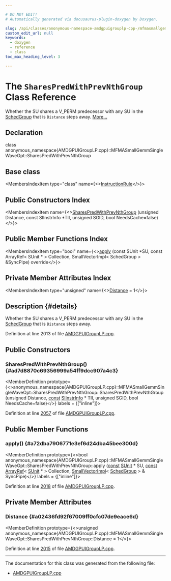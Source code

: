 ```yaml
---

# DO NOT EDIT!
# Automatically generated via docusaurus-plugin-doxygen by Doxygen.

slug: /api/classes/anonymous-namespace-amdgpuigrouplp-cpp-/mfmasmallgemmsinglewaveopt/sharespredwithprevnthgroup
custom_edit_url: null
keywords:
  - doxygen
  - reference
  - class
toc_max_heading_level: 3

---
```





# The `SharesPredWithPrevNthGroup` Class Reference

<DoxygenPage pluginConfig={pluginConfig}>

Whether the SU shares a V&#95;PERM predecessor with any SU in the <a href="/docs/api/classes/anonymous-namespace-amdgpuigrouplp-cpp-/schedgroup">SchedGroup</a> that is <code>Distance</code> steps away. <a href="#details">More...</a>

## Declaration

<CodeBlock>class anonymous_namespace{AMDGPUIGroupLP.cpp}::MFMASmallGemmSingleWaveOpt::SharesPredWithPrevNthGroup</CodeBlock>

## Base class

<MembersIndex>

<MembersIndexItem
  type="class"
  name={<><a href="/docs/api/classes/anonymous-namespace-amdgpuigrouplp-cpp-/instructionrule">InstructionRule</a></>}>
</MembersIndexItem>

</MembersIndex>

## Public Constructors Index

<MembersIndex>

<MembersIndexItem
  name={<><a href="#ad7d8870c69356999a54ff9dcc907a4c3">SharesPredWithPrevNthGroup</a> (unsigned Distance, const SIInstrInfo &#42;TII, unsigned SGID, bool NeedsCache=false)</>}>
</MembersIndexItem>

</MembersIndex>

## Public Member Functions Index

<MembersIndex>

<MembersIndexItem
  type="bool"
  name={<><a href="#a72dba7906771e3ef6d24dba45bee300d">apply</a> (const SUnit &#42;SU, const ArrayRef&lt; SUnit &#42; &gt; Collection, SmallVectorImpl&lt; SchedGroup &gt; &amp;SyncPipe) override</>}>
</MembersIndexItem>

</MembersIndex>

## Private Member Attributes Index

<MembersIndex>

<MembersIndexItem
  type="unsigned"
  name={<><a href="#a02436fd92f67009ff0cfc07de9eace6d">Distance</a> = 1</>}>
</MembersIndexItem>

</MembersIndex>

## Description {#details}

Whether the SU shares a V&#95;PERM predecessor with any SU in the <a href="/docs/api/classes/anonymous-namespace-amdgpuigrouplp-cpp-/schedgroup">SchedGroup</a> that is <code>Distance</code> steps away.

Definition at line 2013 of file <a href="/docs/api/files/lib/lib/target/lib/target/amdgpu/amdgpuigrouplp-cpp">AMDGPUIGroupLP.cpp</a>.

<SectionDefinition>

## Public Constructors

### SharesPredWithPrevNthGroup() {#ad7d8870c69356999a54ff9dcc907a4c3}

<MemberDefinition
  prototype={<>anonymous&#95;namespace&#123;AMDGPUIGroupLP.cpp&#125;::MFMASmallGemmSingleWaveOpt::SharesPredWithPrevNthGroup::SharesPredWithPrevNthGroup (unsigned Distance, <a href="/docs/api/files/lib/lib/target/lib/target/aarch64/aarch64promoteconstant-cpp/#a90f8350fecae261c25be85d38b451bff">const</a> <a href="/docs/api/classes/llvm/siinstrinfo">SIInstrInfo</a> &#42; TII, unsigned SGID, bool NeedsCache=false)</>}
  labels = {["inline"]}>

Definition at line <a href="/docs/api/files/lib/lib/target/lib/target/amdgpu/amdgpuigrouplp-cpp/#l02057">2057</a> of file <a href="/docs/api/files/lib/lib/target/lib/target/amdgpu/amdgpuigrouplp-cpp">AMDGPUIGroupLP.cpp</a>.
</MemberDefinition>

</SectionDefinition>

<SectionDefinition>

## Public Member Functions

### apply() {#a72dba7906771e3ef6d24dba45bee300d}

<MemberDefinition
  prototype={<>bool anonymous&#95;namespace&#123;AMDGPUIGroupLP.cpp&#125;::MFMASmallGemmSingleWaveOpt::SharesPredWithPrevNthGroup::apply (<a href="/docs/api/files/lib/lib/target/lib/target/aarch64/aarch64promoteconstant-cpp/#a90f8350fecae261c25be85d38b451bff">const</a> <a href="/docs/api/classes/llvm/sunit">SUnit</a> &#42; SU, <a href="/docs/api/files/lib/lib/target/lib/target/aarch64/aarch64promoteconstant-cpp/#a90f8350fecae261c25be85d38b451bff">const</a> <a href="/docs/api/classes/llvm/arrayref">ArrayRef</a>&lt; <a href="/docs/api/classes/llvm/sunit">SUnit</a> &#42; &gt; Collection, <a href="/docs/api/classes/llvm/smallvectorimpl">SmallVectorImpl</a>&lt; <a href="/docs/api/classes/anonymous-namespace-amdgpuigrouplp-cpp-/schedgroup">SchedGroup</a> &gt; &amp; SyncPipe)</>}
  labels = {["inline"]}>

Definition at line <a href="/docs/api/files/lib/lib/target/lib/target/amdgpu/amdgpuigrouplp-cpp/#l02018">2018</a> of file <a href="/docs/api/files/lib/lib/target/lib/target/amdgpu/amdgpuigrouplp-cpp">AMDGPUIGroupLP.cpp</a>.
</MemberDefinition>

</SectionDefinition>

<SectionDefinition>

## Private Member Attributes

### Distance {#a02436fd92f67009ff0cfc07de9eace6d}

<MemberDefinition
  prototype={<>unsigned anonymous&#95;namespace&#123;AMDGPUIGroupLP.cpp&#125;::MFMASmallGemmSingleWaveOpt::SharesPredWithPrevNthGroup::Distance = 1</>}>

Definition at line <a href="/docs/api/files/lib/lib/target/lib/target/amdgpu/amdgpuigrouplp-cpp/#l02015">2015</a> of file <a href="/docs/api/files/lib/lib/target/lib/target/amdgpu/amdgpuigrouplp-cpp">AMDGPUIGroupLP.cpp</a>.
</MemberDefinition>

</SectionDefinition>

<hr/>

The documentation for this class was generated from the following file:

<ul>
<li><a href="/docs/api/files/lib/lib/target/lib/target/amdgpu/amdgpuigrouplp-cpp">AMDGPUIGroupLP.cpp</a></li>
</ul>

</DoxygenPage>
